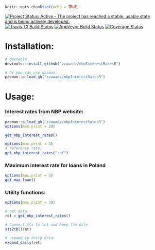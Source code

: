 ```r
knitr::opts_chunk$set(echo = TRUE)
```

[![Project Status: Active - The project has reached a stable, usable state and is being actively developed.](http://www.repostatus.org/badges/latest/active.svg)](http://www.repostatus.org/#active)
[![Travis-CI Build Status](https://travis-ci.org/zzawadz/nbpInterestRatesR.svg?branch=master)](https://travis-ci.org/zzawadz/nbpInterestRatesR)
[![AppVeyor Build Status](https://ci.appveyor.com/api/projects/status/github/zzawadz/nbpInterestRatesR?branch=master&svg=true)](https://ci.appveyor.com/project/zzawadz/nbpInterestRatesR)
[![Coverage Status](https://img.shields.io/codecov/c/github/zzawadz/nbpInterestRatesR/master.svg)](https://codecov.io/github/zzawadz/nbpInterestRatesR?branch=master)

# Installation:

```r
# devtools
devtools::install_github("zzawadz/nbpInterestRatesR")

# Or you can use pacman:
pacman::p_load_gh("zzawadz/nbpInterestRatesR")
```

# Usage:

### Interest rates from NBP website:

```r
pacman::p_load_gh("zzawadz/nbpInterestRatesR")
options(max.print = 20)

get_nbp_interest_rates()

options(max.print = 5)
# reference rate:
get_nbp_interest_rates("ref")

```

### Maximum interest rate for loans in Poland

```r
options(max.print = 5)
get_max_loan()
```

### Utility functions:

```r
options(max.print = 30)

# get data:
ret = get_nbp_interest_rates()

# Convert xts to tbl and keep the date
xts2tbl(ret)

# expand to daily data:
expand_daily(ret)
```
